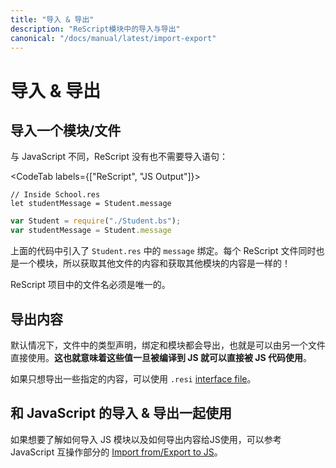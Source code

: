 ```yaml
---
title: "导入 & 导出"
description: "ReScript模块中的导入与导出"
canonical: "/docs/manual/latest/import-export"
---
```


<!--
# Import & Export
-->
# 导入 & 导出

<!--
## Import a Module/File
-->
## 导入一个模块/文件

<!--
Unlike JavaScript, ReScript doesn't have or need import statements:
-->

与 JavaScript 不同，ReScript 没有也不需要导入语句：

<CodeTab labels={["ReScript", "JS Output"]}>

```res
// Inside School.res
let studentMessage = Student.message
```
```js
var Student = require("./Student.bs");
var studentMessage = Student.message
```

</CodeTab>

<!--
The above code refers to the `message` binding in the file `Student.res`. Every ReScript file is also a module, so accessing another file's content is the same as accessing another module's content!
-->

上面的代码中引入了 `Student.res` 中的 `message` 绑定。每个 ReScript 文件同时也是一个模块，所以获取其他文件的内容和获取其他模块的内容是一样的！

<!--
A ReScript project's file names need to be unique.
-->

ReScript 项目中的文件名必须是唯一的。

<!--
## Export Stuff
-->
## 导出内容

<!--
By default, every file's type declaration, binding and module is exported, aka publicly usable by another file. **This also means those values, once compiled into JS, are immediately usable by your JS code**.
-->

默认情况下，文件中的类型声明，绑定和模块都会导出，也就是可以由另一个文件直接使用。**这也就意味着这些值一旦被编译到 JS 就可以直接被 JS 代码使用**。

<!--
To only export a few selected things, use a `.resi` [interface file](module.md#signatures).
-->

如果只想导出一些指定的内容，可以使用 `.resi` [interface file](module.md#signatures)。

<!--
## Work with JavaScript Import & Export
-->
## 和 JavaScript 的导入 & 导出一起使用

<!--
To see how to import JS modules and export stuff for JS consumption, see the JavaScript Interop section's [Import from/Export to JS](import-from-export-to-js.md).
-->

如果想要了解如何导入 JS 模块以及如何导出内容给JS使用，可以参考 JavaScript 互操作部分的 [Import from/Export to JS](import-from-export-to-js.md)。
